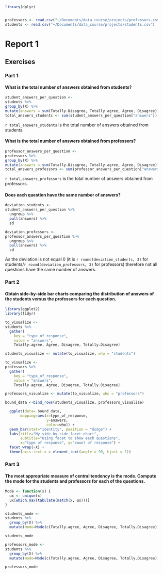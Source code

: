```r
library(dplyr)


professors <- read.csv("~/Documents/data_course/projects/professors.csv")
students <- read.csv("~/Documents/data_course/projects/students.csv")

```

# Report 1
## Exercises
### Part 1
#### What is the total number of answers obtained from students?
```r
student_answers_per_question <-
students %>%
group_by(X) %>%
mutate(answers = sum(Totally.Disagree, Totally.agree, Agree, Disagree))
total_answers_students <- sum(student_answers_per_question["answers"])
```
`r total_answers_students` is the total number of answers obtained from students.

#### What is the total number of answers obtained from professors?
```r
professor_answers_per_question <-
professors %>%
group_by(X) %>%
mutate(answers = sum(Totally.Disagree, Totally.agree, Agree, Disagree))
total_answers_professors <- sum(professor_answers_per_question["answers"])

```
`r total_answers_professors` is the total number of answers obtained from professors.

#### Does each question have the same number of answers?
```r

deviation_students <- 
student_answers_per_question %>%
  ungroup %>%
  pull(answers) %>%
  sd 

deviation_professors <- 
professor_answers_per_question %>%
  ungroup %>%
  pull(answers) %>%
  sd
```
As the deviation is not equal 0 (it is `r round(deviation_students, 3)` for students/`r round(deviation_professors, 3)` for professors) therefore not all questions have the same number of answers.

\newpage
### Part 2
#### Obtain side-by-side bar charts comparing the distribution of answers of the students versus the professors for each question.
```r

library(ggplot2)
library(tidyr)

to_visualize <-
students %>%
  gather(
    key = "type_of_response",
    value = "answers",
    Totally.agree, Agree, Disagree, Totally.Disagree)

students_visualize <- mutate(to_visualize, who = "students") 

to_visualize <-
professors %>%
  gather(
    key = "type_of_response",
    value = "answers",
    Totally.agree, Agree, Disagree, Totally.Disagree)

professors_visualize <- mutate(to_visualize, who = "professors") 

bound_data <-bind_rows(students_visualize, professors_visualize)

  ggplot(data= bound_data, 
       mapping=aes(x=type_of_response, 
                   y=answers,
                   color=who)) + 
  geom_bar(stat="identity", position = "dodge") + 
  labs(title="My side-by-side facet chart",
       subtitle="Using facet to show each questions",
       x="type of response", y="count of response") +
  facet_wrap(~X) +
  theme(axis.text.x = element_text(angle = 90, hjust = 1))

```

\newpage
### Part 3
#### The most appropriate measure of central tendency is the mode. Compute the mode for the students and professors for each of the questions.
```r

Mode <- function(x) {
  ux <- unique(x)
  ux[which.max(tabulate(match(x, ux)))]
}

students_mode <-
students %>%
  group_by(X) %>%
  mutate(mode=Mode(c(Totally.agree, Agree, Disagree, Totally.Disagree)))

students_mode

professors_mode <-
students %>%
  group_by(X) %>%
  mutate(mode=Mode(c(Totally.agree, Agree, Disagree, Totally.Disagree)))

professors_mode

```
